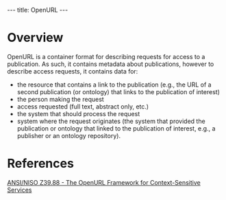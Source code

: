 ---
title: OpenURL
---

=Overview=

OpenURL is a container format for describing requests for access to a publication.  As such, it contains metadata about publications, however to describe access requests, it contains data for:
* the resource that contains a link to the publication (e.g., the URL of a second publication (or ontology) that links to the publication of interest)
* the person making the request
* access requested (full text, abstract only, etc.)
* the system that should process the request
* system where the request originates (the system that provided the publication or ontology that linked to the publication of interest, e.g., a publisher or an ontology repository).



=References=
[http://www.niso.org/kst/reports/standards?step=2&gid=&project_key=d5320409c5160be4697dc046613f71b9a773cd9e ANSI/NISO Z39.88 - The OpenURL Framework for Context-Sensitive Services]